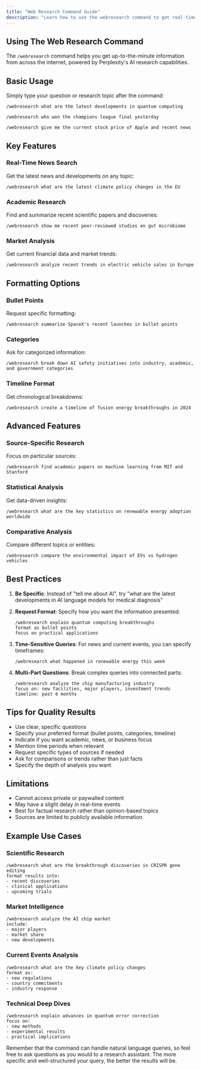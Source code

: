 ```yaml
---
title: "Web Research Command Guide"
description: "Learn how to use the webresearch command to get real-time information from the web"
---
```


## Using The Web Research Command

The `/webresearch` command helps you get up-to-the-minute information from across the internet, powered by Perplexity's AI research capabilities.

## Basic Usage

Simply type your question or research topic after the command:

```
/webresearch what are the latest developments in quantum computing
```

```
/webresearch who won the champions league final yesterday
```

```
/webresearch give me the current stock price of Apple and recent news
```

## Key Features

### Real-Time News Search
Get the latest news and developments on any topic:
```
/webresearch what are the latest climate policy changes in the EU
```

### Academic Research
Find and summarize recent scientific papers and discoveries:
```
/webresearch show me recent peer-reviewed studies on gut microbiome
```

### Market Analysis
Get current financial data and market trends:
```
/webresearch analyze recent trends in electric vehicle sales in Europe
```

## Formatting Options

### Bullet Points
Request specific formatting:
```
/webresearch summarize SpaceX's recent launches in bullet points
```

### Categories
Ask for categorized information:
```
/webresearch break down AI safety initiatives into industry, academic, and government categories
```

### Timeline Format
Get chronological breakdowns:
```
/webresearch create a timeline of fusion energy breakthroughs in 2024
```

## Advanced Features

### Source-Specific Research
Focus on particular sources:
```
/webresearch find academic papers on machine learning from MIT and Stanford
```

### Statistical Analysis
Get data-driven insights:
```
/webresearch what are the key statistics on renewable energy adoption worldwide
```

### Comparative Analysis
Compare different topics or entities:
```
/webresearch compare the environmental impact of EVs vs hydrogen vehicles
```

## Best Practices

1. **Be Specific**: Instead of "tell me about AI", try "what are the latest developments in AI language models for medical diagnosis"

2. **Request Format**: Specify how you want the information presented:
   ```
   /webresearch explain quantum computing breakthroughs
   format as bullet points
   focus on practical applications
   ```

3. **Time-Sensitive Queries**: For news and current events, you can specify timeframes:
   ```
   /webresearch what happened in renewable energy this week
   ```

4. **Multi-Part Questions**: Break complex queries into connected parts:
   ```
   /webresearch analyze the chip manufacturing industry
   focus on: new facilities, major players, investment trends
   timeline: past 6 months
   ```

## Tips for Quality Results

- Use clear, specific questions
- Specify your preferred format (bullet points, categories, timeline)
- Indicate if you want academic, news, or business focus
- Mention time periods when relevant
- Request specific types of sources if needed
- Ask for comparisons or trends rather than just facts
- Specify the depth of analysis you want

## Limitations

- Cannot access private or paywalled content
- May have a slight delay in real-time events
- Best for factual research rather than opinion-based topics
- Sources are limited to publicly available information

## Example Use Cases

### Scientific Research
```
/webresearch what are the breakthrough discoveries in CRISPR gene editing
format results into:
- recent discoveries
- clinical applications
- upcoming trials
```

### Market Intelligence
```
/webresearch analyze the AI chip market
include:
- major players
- market share
- new developments
```

### Current Events Analysis
```
/webresearch what are the key climate policy changes
format as:
- new regulations
- country commitments
- industry response
```

### Technical Deep Dives
```
/webresearch explain advances in quantum error correction
focus on:
- new methods
- experimental results
- practical implications
```

Remember that the command can handle natural language queries, so feel free to ask questions as you would to a research assistant. The more specific and well-structured your query, the better the results will be.
